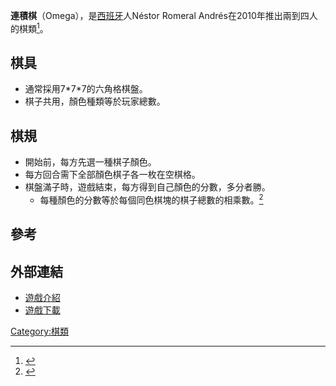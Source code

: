 '''連積棋'''（Omega），是[[西班牙|西班牙]]人Néstor Romeral Andrés在2010年推出兩到四人的棋類<ref>{{Cite web |url=http://www.iggamecenter.com/info/en/omega.html |title=Omega |access-date=2011-06-12 |archive-date=2020-07-08 |archive-url=https://web.archive.org/web/20200708060230/http://www.iggamecenter.com/info/en/omega.html |dead-url=no }}</ref>。

==棋具==

*通常採用7*7*7的六角格棋盤。
*棋子共用，顏色種類等於玩家總數。

==棋規==

*開始前，每方先選一種棋子顏色。
*每方回合需下全部顏色棋子各一枚在空棋格。
*棋盤滿子時，遊戲結束，每方得到自己顏色的分數，多分者勝。
**每種顏色的分數等於每個同色棋塊的棋子總數的相乘數。<ref>{{Cite web |url=http://www.nestorgames.com/rulebooks/OMEGA_EN.pdf |title=Omega |access-date=2011-06-12 |archive-date=2012-06-26 |archive-url=https://web.archive.org/web/20120626082226/http://www.nestorgames.com/rulebooks/OMEGA_EN.pdf |dead-url=no }}</ref>

==參考==
<div class="references-small">
<references/>
</div>

==外部連結==
* [http://boardgamegeek.com/boardgame/81588/omega 遊戲介紹] {{Wayback|url=http://boardgamegeek.com/boardgame/81588/omega |date=20210411042330 }}
* [http://boardgamegeek.com/filepage/58795/omega-axiom-pc-game 遊戲下載] {{Wayback|url=http://boardgamegeek.com/filepage/58795/omega-axiom-pc-game |date=20101003133736 }}
[[Category:棋類|Category:棋類]]